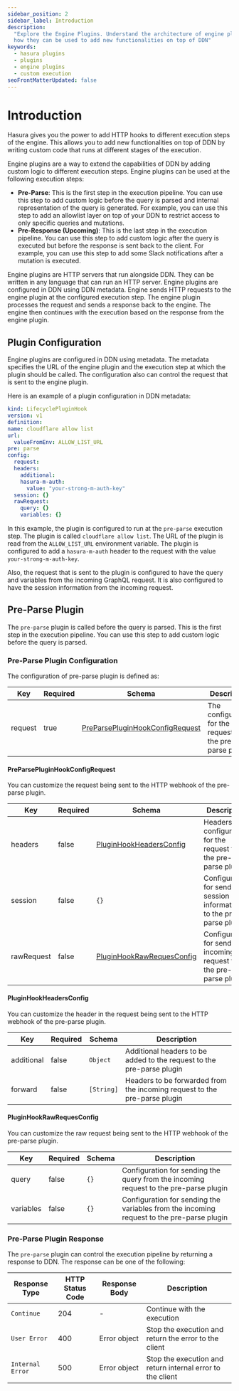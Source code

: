 ```yaml
---
sidebar_position: 2
sidebar_label: Introduction
description:
  "Explore the Engine Plugins. Understand the architecture of engine plugins and
  how they can be used to add new functionalities on top of DDN"
keywords:
  - hasura plugins
  - plugins
  - engine plugins
  - custom execution
seoFrontMatterUpdated: false
---
```


# Introduction

Hasura gives you the power to add HTTP hooks to different execution steps of the
engine. This allows you to add new functionalities on top of DDN by writing
custom code that runs at different stages of the execution.

Engine plugins are a way to extend the capabilities of DDN by adding custom
logic to different execution steps. Engine plugins can be used at the following
execution steps:

- **Pre-Parse**: This is the first step in the execution pipeline. You can use
  this step to add custom logic before the query is parsed and internal
  representation of the query is generated. For example, you can use this step
  to add an allowlist layer on top of your DDN to restrict access to only
  specific queries and mutations.
- **Pre-Response (Upcoming)**: This is the last step in the execution pipeline.
  You can use this step to add custom logic after the query is executed but
  before the response is sent back to the client. For example, you can use this
  step to add some Slack notifications after a mutation is executed.

Engine plugins are HTTP servers that run alongside DDN. They can be written in
any language that can run an HTTP server. Engine plugins are configured in DDN
using DDN metadata. Engine sends HTTP requests to the engine plugin at the
configured execution step. The engine plugin processes the request and sends a
response back to the engine. The engine then continues with the execution based on the
response from the engine plugin.

## Plugin Configuration

Engine plugins are configured in DDN using metadata. The metadata
specifies the URL of the engine plugin and the execution step at which the
plugin should be called. The configuration also can control the request that is
sent to the engine plugin.

Here is an example of a plugin configuration in DDN metadata:

```yaml
kind: LifecyclePluginHook
version: v1
definition:
name: cloudflare allow list
url:
  valueFromEnv: ALLOW_LIST_URL
pre: parse
config:
  request:
  headers:
    additional:
    hasura-m-auth:
      value: "your-strong-m-auth-key"
  session: {}
  rawRequest:
    query: {}
    variables: {}
```

In this example, the plugin is configured to run at the `pre-parse` execution step.
The plugin is called `cloudflare allow list`. The URL of the plugin is read from
the `ALLOW_LIST_URL` environment variable. The plugin is configured to add a
`hasura-m-auth` header to the request with the value `your-strong-m-auth-key`.

Also, the request that is sent to the plugin is configured to have the query and
variables from the incoming GraphQL request. It is also configured to have the
session information from the incoming request.

## Pre-Parse Plugin

The `pre-parse` plugin is called before the query is parsed. This is the first
step in the execution pipeline. You can use this step to add custom logic before
the query is parsed.

### Pre-Parse Plugin Configuration

The configuration of pre-parse plugin is defined as:

| Key     | Required | Schema                                                              | Description                                               |
|---------|----------|---------------------------------------------------------------------|-----------------------------------------------------------|
| request | true     | [PreParsePluginHookConfigRequest](#preparsepluginhookconfigrequest) | The configuration for the request to the pre-parse plugin |

#### PreParsePluginHookConfigRequest

You can customize the request being sent to the HTTP webhook of the pre-parse plugin.

| Key        | Required | Schema                                                  | Description                                                           |
|------------|----------|---------------------------------------------------------|-----------------------------------------------------------------------|
| headers    | false    | [PluginHookHeadersConfig](#pluginhookheadersconfig)     | Headers configuration for the request to the pre-parse plugin         |
| session    | false    | `{}`                                                    | Configuration for sending session information to the pre-parse plugin |
| rawRequest | false    | [PluginHookRawRequesConfig](#pluginhookrawrequesconfig) | Configuration for sending incoming request to the pre-parse plugin    |

#### PluginHookHeadersConfig

You can customize the header in the request being sent to the HTTP webhook of the pre-parse plugin.

| Key        | Required | Schema     | Description                                                               |
|------------|----------|------------|---------------------------------------------------------------------------|
| additional | false    | `Object`   | Additional headers to be added to the request to the pre-parse plugin     |
| forward    | false    | `[String]` | Headers to be forwarded from the incoming request to the pre-parse plugin |

#### PluginHookRawRequesConfig

You can customize the raw request being sent to the HTTP webhook of the pre-parse plugin.

| Key      | Required | Schema | Description                                                                               |
|----------|----------|--------|-------------------------------------------------------------------------------------------|
| query    | false    | `{}`   | Configuration for sending the query from the incoming request to the pre-parse plugin     |
| variables| false    | `{}`   | Configuration for sending the variables from the incoming request to the pre-parse plugin |

### Pre-Parse Plugin Response

The `pre-parse` plugin can control the execution pipeline by returning a response
to DDN. The response can be one of the following:

| Response Type    | HTTP Status Code | Response Body | Description                                                |
|------------------|------------------|---------------|------------------------------------------------------------|
| `Continue`       | 204              | -             | Continue with the execution                                |
| `User Error`     | 400              | Error object  | Stop the execution and return the error to the client      |
| `Internal Error` | 500              | Error object  | Stop the execution and return internal error to the client |

